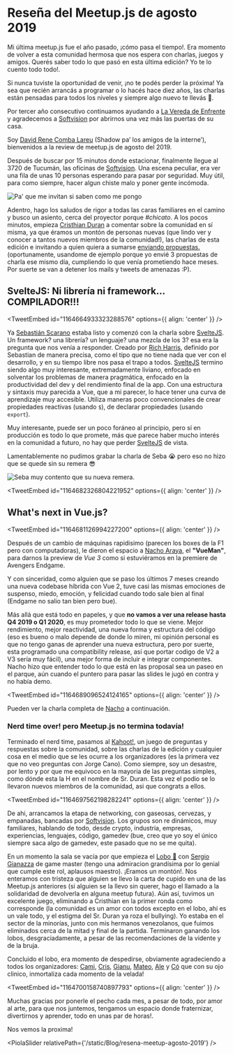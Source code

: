 

# Reseña del Meetup.js de agosto 2019

Mi última meetup.js fue el año pasado, ¡cómo pasa el tiempo!. Era momento de volver a esta comunidad hermosa que nos espera con charlas, juegos y amigos. Querés saber todo lo que pasó en esta última edición? Yo te lo cuento todo todo!.

Si nunca tuviste la oportunidad de venir, ¡no te podés perder la próxima! Ya sea que recién arrancás a programar o lo hacés hace diez años, las charlas están pensadas para todos los niveles y siempre algo nuevo te llevás 🙌.

Por tercer año consecutivo continuamos ayudando a [La Vereda de Enfrente](https://www.facebook.com/pg/vereda.d.enfrente2013) y agradecemos a [Softvision](http://www.linkedin.com/company/softvision/) por abrirnos una vez más las puertas de su casa.

Soy [David Rene Comba Lareu](https://twitter.com/shadow_of__soul) (Shadow pa’ los amigos de la interne’), bienvenidos a la review de meetup.js de agosto del 2019.

Después de buscar por 15 minutos donde estacionar, finalmente llegue al 3720 de Tucumán, las oficinas de [Softvision](http://www.linkedin.com/company/softvision/). Una escena peculiar, era ver una fila de unas 10 personas esperando para pasar por seguridad. Muy útil, para como siempre, hacer algun chiste malo y poner gente incómoda.

![Pa' que me invitan si saben como me pongo](/static/Blog/resena-meetup-agosto-2019/meme/1.jpg)

Adentro, hago los saludos de rigor a todas las caras familiares en el camino y busco un asiento, cerca del proyector porque _#chicato_. A los pocos minutos, empieza [Cristhian Duran](https://twitter.com/durancristhian) a comentar sobre la comunidad en sí misma, ya que éramos un montón de personas nuevas (que lindo ver y conocer a tantos nuevos miembros de la comunidad!), las charlas de esta edición e invitando a quien quiera a sumarse [enviando propuestas.](https://github.com/meetupjs-ar/charlas/issues/new) (oportunamente, usandome de ejemplo porque yo envié 3 propuestas de charla ese mismo día, cumpliendo lo que venía prometiendo hace meses. Por suerte se van a detener los mails y tweets de amenazas :P).

## SvelteJS: Ni librería ni framework... COMPILADOR!!!

<TweetEmbed id="1164664933323288576" options={{ align: 'center' }} />

Ya [Sebastián Scarano](https://github.com/opensas) estaba listo y comenzó con la charla sobre [SvelteJS](https://svelte.dev). Un framework? una librería? un lenguaje? una mezcla de los 3? esa era la pregunta que nos venía a responder. Creado por [Rich Harris](https://twitter.com/rich_harris), definido por Sebastian de manera precisa, como el tipo que no tiene nada que ver con el desarrollo, y en su tiempo libre nos pasa el trapo a todos. [SvelteJS](https://svelte.dev) termino siendo algo muy interesante, extremadamente liviano, enfocado en solventar los problemas de manera pragmática, enfocado en la productividad del dev y del rendimiento final de la app. Con una estructura y sintaxis muy parecida a Vue, que a mi parecer, lo hace tener una curva de aprendizaje muy accesible. Utiliza maneras poco convencionales de crear propiedades reactivas (usando `$`), de declarar propiedades (usando `export`).

Muy interesante, puede ser un poco foráneo al principio, pero sí en producción es todo lo que promete, más que parece haber mucho interés en la comunidad a futuro, no hay que perder [SvelteJS](https://svelte.dev) de vista.

Lamentablemente no pudimos grabar la charla de Seba 😭 pero eso no hizo que se quede sin su remera 😎

<Img
  src="/static/Blog/resena-meetup-agosto-2019/meetupjs_ago19_2.jpg"
  alt="Seba muy contento que su nueva remera."
/>

<TweetEmbed id="1164682326804221952" options={{ align: 'center' }} />

## What's next in Vue.js?

<TweetEmbed id="1164681126994227200" options={{ align: 'center' }} />

Después de un cambio de máquinas rapidisimo (parecen los boxes de la F1 pero con computadoras), le dieron el espacio a [Nacho Araya](https://twitter.com/ianaya89), el **"VueMan"**, para darnos la preview de _Vue 3_ como si estuviéramos en la premiere de Avengers Endgame.

Y con sinceridad, como alguien que se paso los últimos 7 meses creando una nueva codebase híbrida con Vue 2, tuve casi las mismas emociones de suspenso, miedo, emoción, y felicidad cuando todo sale bien al final (Endgame no salio tan bien pero bue).

Más allá que está todo en papeles, y que **no vamos a ver una release hasta Q4 2019 o Q1 2020**, es muy prometedor todo lo que se viene. Mejor rendimiento, mejor reactividad, una nueva forma y estructura del código (eso es bueno o malo depende de donde lo miren, mi opinión personal es que no tengo ganas de aprender una nueva estructura, pero por suerte, esta programado una compatibility release, así que portar codigo de V2 a V3 sería muy fácil),
una mejor forma de incluir e integrar componentes. Nacho hizo que entender todo lo que está en las proposal sea un paseo en el parque, aún cuando el puntero para pasar las slides le jugó en contra y no había demo.

<TweetEmbed id="1164689096524124165" options={{ align: 'center' }} />

Pueden ver la charla completa de [Nacho](https://twitter.com/ianaya89) a continuación.

<YouTube videoId="Xc2UOewg8Wg" containerClassName="video-wrapper" />

### Nerd time over! pero Meetup.js no termina todavía!

Terminado el nerd time, pasamos al [Kahoot!](https://kahoot.it/), un juego de preguntas y respuestas sobre la comunidad, sobre las charlas de la edición y cualquier cosa en el medio que se les ocurre a los organizadores (es la primera vez que no veo preguntas con Jorge Cano). Como siempre, soy un desastre, por lento y por que me equivoco en la mayoria de las preguntas simples, como dónde esta la H en el nombre de Sr. Duran. Esta vez el podio se lo llevaron nuevos miembros de la comunidad, asi que congrats a ellos.

<TweetEmbed id="1164697562198282241" options={{ align: 'center' }} />

De ahi, arrancamos la etapa de networking, con gaseosas, cervezas, y empanadas, bancadas por [Softvision](http://www.linkedin.com/company/softvision/). Los grupos son re dinámicos, muy familiares, hablando de todo, desde crypto, industria, empresas, experiencias, lenguajes, código, gamedev (bue, creo que yo soy el único siempre saca algo de gamedev, este pasado que no se me quita).

En un momento la sala se vacía por que empieza el [Lobo 🐺](https://es.wikipedia.org/wiki/Los_hombres_lobo_de_Castronegro) con [Sergio Gianazza](https://twitter.com/srgianu) de game master (tengo una admiracion grandísima por lo genial que cumple este rol, aplausos maestro). ¡Eramos un montón!. Nos enteramos con tristeza que alguien se llevo la carta de cupido en una de las Meetup.js anteriores
(si alguien se la llevo sin querer, hago el llamado a la solidaridad de devolverla en alguna meetup futura). Aún así, tuvimos un excelente juego, eliminando a Cristhian en la primer ronda como corresponde (la comunidad es un amor con todos excepto en el lobo, ahí es un vale todo, y el estigma del Sr. Duran ya roza el bullying). Yo estaba en el sector de la minorías, junto con mis hermanos venezolanos, que fuimos eliminados cerca de la mitad y final de la partida. Terminaron ganando los lobos, desgraciadamente, a pesar de las recomendaciones de la vidente y de la bruja.

Concluido el lobo, era momento de despedirse, obviamente agradeciendo a todos los organizadores: [Cami](https://twitter.com/camilunghi), [Cris](https://twitter.com/DuranCristhian), [Gianu](https://twitter.com/srgianu), [Mateo](https://twitter.com/mateosilguero1), [Ale](https://twitter.com/a0viedo) y [Có](https://twitter.com/co_constanza) que con su ojo clinico, inmortaliza cada momento de la velada!

<TweetEmbed id="1164700158740897793" options={{ align: 'center' }} />

Muchas gracias por ponerle el pecho cada mes, a pesar de todo, por amor al arte, para que nos juntemos, tengamos un espacio donde fraternizar, divertirnos y aprender, todo en unas par de horas!.

Nos vemos la proxima!

<PiolaSlider relativePath={'/static/Blog/resena-meetup-agosto-2019'} />

<script async src="https://platform.twitter.com/widgets.js" charSet="utf-8" />
